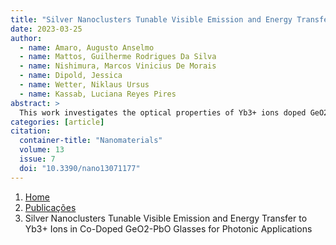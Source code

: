 ```yaml
---
title: "Silver Nanoclusters Tunable Visible Emission and Energy Transfer to Yb3+ Ions in Co-Doped GeO2-PbO Glasses for Photonic Applications"
date: 2023-03-25
author:
  - name: Amaro, Augusto Anselmo
  - name: Mattos, Guilherme Rodrigues Da Silva
  - name: Nishimura, Marcos Vinicius De Morais
  - name: Dipold, Jessica
  - name: Wetter, Niklaus Ursus
  - name: Kassab, Luciana Reyes Pires
abstract: > 
  This work investigates the optical properties of Yb3+ ions doped GeO2-PbO glasses containing Ag nanoclusters (NCs), produced by the melt-quenching technique. The lack in the literature regarding the energy transfer (ET) between these species in these glasses motivated the present work. Tunable visible emission occurs from blue to orange depending on the Yb3+ concentration which affects the size of the Ag NCs, as observed by transmission electron microscopy. The ET mechanism from Ag NCs to Yb3+ ions (2F7/2 → 2F5/2) was attributed to the S1→T1 decay (spin-forbidden electronic transition between singlet–triplet states) and was corroborated by fast and slow lifetime decrease (at 550 nm) of Ag NCs and photoluminescence (PL) growth at 980 nm, for excitations at 355 and 405 nm. The sample with the highest Yb3+ concentration exhibits the highest PL growth under 355 nm excitation, whereas at 410 nm it is the sample with the lowest concentration. The restriction of Yb3+ ions to the growth of NCs is responsible for these effects. Thus, higher Yb3+ concentration forms smaller Ag NCs, whose excitation at 355 nm leads to more efficient ET to Yb3+ ions compared to 410 nm. These findings have potential applications in the visible to near-infrared regions, such as tunable CW laser sources and photovoltaic devices.
categories: [article]
citation: 
  container-title: "Nanomaterials"
  volume: 13
  issue: 7
  doi: "10.3390/nano13071177"
---
```


```{=html}
<nav aria-label="breadcrumb">
  <ol class="breadcrumb">
    <li class="breadcrumb-item"><a href="../../index.html">Home</a></li>
    <li class="breadcrumb-item"><a href="../index.html">Publicações</a></li>
    <li class="breadcrumb-item active" aria-current="page">Silver Nanoclusters Tunable Visible Emission and Energy Transfer to Yb3+ Ions in Co-Doped GeO2-PbO Glasses for Photonic Applications</li>
  </ol>
</nav>
```
